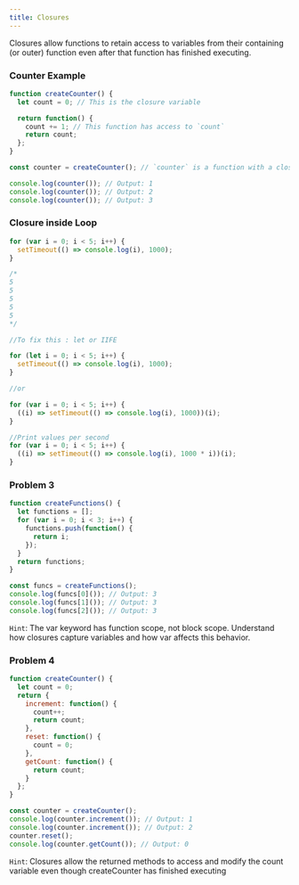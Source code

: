 ```yaml
---
title: Closures
---
```


Closures allow functions to retain access to variables from their containing (or outer) function even after that function has finished executing.

### Counter Example

```JavaScript
function createCounter() {
  let count = 0; // This is the closure variable

  return function() {
    count += 1; // This function has access to `count`
    return count;
  };
}

const counter = createCounter(); // `counter` is a function with a closure

console.log(counter()); // Output: 1
console.log(counter()); // Output: 2
console.log(counter()); // Output: 3
```

### Closure inside Loop

```JavaScript
for (var i = 0; i < 5; i++) {
  setTimeout(() => console.log(i), 1000);
}

/*
5
5
5
5
5
*/

//To fix this : let or IIFE

for (let i = 0; i < 5; i++) {
  setTimeout(() => console.log(i), 1000);
}

//or

for (var i = 0; i < 5; i++) {
  ((i) => setTimeout(() => console.log(i), 1000))(i);
}

//Print values per second
for (var i = 0; i < 5; i++) {
  ((i) => setTimeout(() => console.log(i), 1000 * i))(i);
}
```

### Problem 3

```JavaScript
function createFunctions() {
  let functions = [];
  for (var i = 0; i < 3; i++) {
    functions.push(function() {
      return i;
    });
  }
  return functions;
}

const funcs = createFunctions();
console.log(funcs[0]()); // Output: 3
console.log(funcs[1]()); // Output: 3
console.log(funcs[2]()); // Output: 3
```

`Hint`: The var keyword has function scope, not block scope. Understand how closures capture variables and how var affects this behavior.

### Problem 4

```JavaScript
function createCounter() {
  let count = 0;
  return {
    increment: function() {
      count++;
      return count;
    },
    reset: function() {
      count = 0;
    },
    getCount: function() {
      return count;
    }
  };
}

const counter = createCounter();
console.log(counter.increment()); // Output: 1
console.log(counter.increment()); // Output: 2
counter.reset();
console.log(counter.getCount()); // Output: 0
```

`Hint`: Closures allow the returned methods to access and modify the count variable even though createCounter has finished executing

